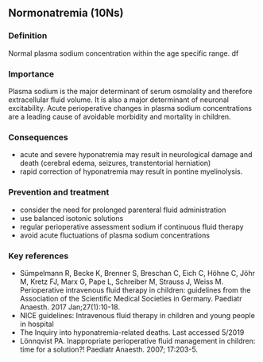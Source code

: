 ## Normonatremia (10Ns)

### Definition
Normal plasma sodium concentration within the age specific range. df

### Importance
Plasma sodium is the major determinant of serum osmolality and therefore extracellular fluid volume. It is also a major determinant of neuronal excitability. Acute perioperative changes in plasma sodium concentrations are a leading cause of avoidable morbidity and mortality in children.

### Consequences
- acute and severe hyponatremia may result in neurological damage and death (cerebral edema, seizures, transtentorial herniation)
- rapid correction of hyponatremia may result in pontine myelinolysis.

### Prevention and treatment
- consider the need for prolonged parenteral fluid administration
- use balanced isotonic solutions
- regular perioperative assessment sodium if continuous fluid therapy
- avoid acute fluctuations of plasma sodium concentrations

### Key references
- Sümpelmann R, Becke K, Brenner S, Breschan C, Eich C, Höhne C, Jöhr M, Kretz FJ, Marx G, Pape L, Schreiber M, Strauss J, Weiss M. Perioperative intravenous fluid therapy in children: guidelines from the Association of the Scientific Medical Societies in Germany. Paediatr Anaesth. 2017 Jan;27(1):10-18.
- NICE guidelines: Intravenous fluid therapy in children and young people in hospital
- The Inquiry into hyponatremia-related deaths. Last accessed 5/2019
- Lönnqvist PA. Inappropriate perioperative fluid management in children: time for a solution?! Paediatr Anaesth. 2007; 17:203-5.

